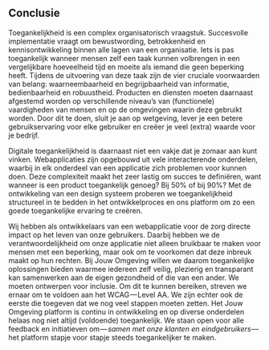 ## Conclusie

Toegankelijkheid is een complex organisatorisch vraagstuk. Succesvolle implementatie vraagt om bewustwording, betrokkenheid en kennisontwikkeling binnen alle lagen van een organisatie. Iets is pas toegankelijk wanneer mensen zelf een taak kunnen volbrengen in een vergelijkbare hoeveelheid tijd en moeite als iemand die geen beperking heeft. Tijdens de uitvoering van deze taak zijn de vier cruciale voorwaarden van belang: waarneembaarheid en begrijpbaarheid van informatie, bedienbaarheid en robuustheid. Producten en diensten moeten daarnaast afgestemd worden op verschillende niveau’s van (functionele) vaardigheden van mensen en op de omgevingen waarin deze gebruikt worden. Door dit te doen, sluit je aan op wetgeving, lever je een betere gebruikservaring voor elke gebruiker en creëer je veel (extra) waarde voor je bedrijf.

Digitale toegankelijkheid is daarnaast niet een vakje dat je zomaar aan kunt vinken. Webapplicaties zijn opgebouwd uit vele interacterende onderdelen, waarbij in elk onderdeel van een applicatie zich problemen voor kunnen doen. Deze complexiteit maakt het zeer lastig om succes te definiëren, want wanneer is een product toegankelijk genoeg? Bij 50% of bij 90%? Met de ontwikkeling van een design systeem proberen we toegankelijkheid structureel in te bedden in het ontwikkelproces en ons platform om zo een goede toegankelijke ervaring te creëren.

Wij hebben als ontwikkelaars van een webapplicatie voor de zorg directe impact op het leven van onze gebruikers. Daarbij hebben we de verantwoordelijkheid om onze applicatie niet alleen bruikbaar te maken voor mensen met een beperking, maar ook om te voorkomen dat deze inbreuk maakt op hun rechten. Bij Jouw Omgeving willen we daarom toegankelijke oplossingen bieden waarmee iedereen zelf veilig, plezierig en transparant kan samenwerken aan de eigen gezondheid of die van een ander. We moeten ontwerpen voor inclusie. Om dit te kunnen bereiken, streven we ernaar om te voldoen aan het WCAG — Level AA. We zijn echter ook de eerste die toegeven dat we nog veel stappen moeten zetten. Het Jouw Omgeving platform is continu in ontwikkeling en op diverse onderdelen helaas nog niet altijd (voldoende) toegankelijk. We staan open voor alle feedback en initiatieven om — *samen met onze klanten en eindgebruikers* — het platform stapje voor stapje steeds toegankelijker te maken.
